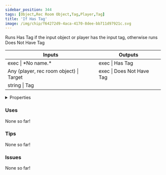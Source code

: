 ```yaml
---
sidebar_position: 344
tags: [Object,Rec Room Object,Tag,Player,Tag]
title: 'If Has Tag'
image: /img/chip/f64272d9-4aca-4170-8dee-bb711d97921c.svg
---
```


Runs Has Tag if the input object or player has the input tag, otherwise runs Does Not Have Tag



<IChip uuid="f64272d9-4aca-4170-8dee-bb711d97921c"/>

<table><thead><tr><th>Inputs</th><th>Outputs</th></tr></thead><tbody><tr><td>exec | *No name.*</td><td>exec | Has Tag</td></tr><tr><td>Any (player, rec room object) | Target</td><td>exec | Does Not Have Tag</td></tr><tr><td>string | Tag</td><td /></tr></tbody></table>

<details>
  <summary>Properties</summary>
  <div>
    <div>
    <table>
      <tbody>
        <tr>
          <td>Is beta required?</td>
          <td>No</td>
        </tr>
        <tr>
          <td>Is chip a trolling risk?</td>
          <td>No</td>
        </tr>
        <tr>
          <td>Is chip a role assignment risk?</td>
          <td>No</td>
        </tr>
        <tr>
          <td>Chip UUID</td>
          <td>f64272d9-4aca-4170-8dee-bb711d97921c</td>
        </tr>
        <tr>
          <td>Room availability</td>
          <td>Available everywhere</td>
        </tr>
      </tbody>
    </table>
    </div>
  </div>
</details>

### Uses

None so far!

### Tips

None so far!

### Issues

None so far!
